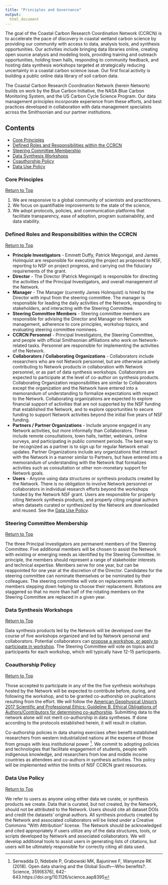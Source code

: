 ```yaml
---
title: "Principles and Governance"
output: 
  html_document
---
```


<script>
   $(document).ready(function() {
     $head = $('#header');
     $head.prepend('<img src=\"https://smithsonian.github.io/CCRCN-Public-Comment/images/CoastalCarobonRCNLogo-OnlyLogo.png" style=\"float: right;width: 150px;\"/>')
   });
</script>

The goal of the Coastal Carbon Research Coordination Network (CCRCN) is to accelerate the pace of discovery in coastal wetland carbon science by providing our community with access to data, analysis tools, and synthesis opportunities. Our activities include bringing data libraries online, creating open source analysis and modeling tools, providing training and outreach opportunities, holding town halls, responding to community feedback, and hosting data synthesis workshops targeted at strategically reducing uncertainty in a coastal carbon science issue. Our first focal activity is building a public online data library of soil carbon data.

The Coastal Carbon Research Coordination Network (herein Network) builds on work by the Blue Carbon Initiative, the NASA Blue Carbon Monitoring System, and the US Carbon Cycle Science Program. Our data management principles incorporate experience from these efforts, and best practices developed in collaboration with data management specialists across the Smithsonian and our partner institutions.

## Contents
* [Core Principles](#core-principles)
* [Defined Roles and Responsibilities within the CCRCN](#defined-roles-and-responsibilities-within-the-ccrcn)
* [Steering Committee Membership](#steering-committee-membership)
* [Data Synthesis Workshops](#data-synthesis-workshops)
* [Coauthorship Policy](#coauthorship-policy)
* [Data Use Policy](#data-use-policy)

### Core Principles
[Return to Top](#contents)

1. We are responsive to a global community of scientists and practitioners. 
2. We focus on quantifiable improvements to the state of the science,
3. We adopt protocols, policies, and communication platforms that facilitate transparency, ease of adoption, program sustainability, and data stability.

### Defined Roles and Responsibilities within the CCRCN
[Return to Top](#contents)

* **Principle Investigators** - Emmett Duffy, Patrick Megonigal, and James Holmquist are responsible for executing the project as proposed to NSF, reporting to NSF on project progress, and carrying out the fiduciary requirements of the grant.
* **Director** - The Director (Patrick Megonigal) is responsible for directing the activities of the Principal Investigators, and overall management of the Network.
* **Manager** - The Manager (currently James Holmquist) is hired by the Director with input from the steering committee. The manager is responsible for leading the daily activities of the Network, responding to stakeholders, and interacting with the Steering Committee. 
* **Steering Committee Members** - Steering committee members are responsible for advising the Director and Manager on Network management, adherence to core principles, workshop topics, and evaluating steering committee nominees.
* **CCRCN Personnel** - Principal Investigators, the Steering Committee, and people with official Smithsonian affiliations who work on Network-related tasks. Personnel are responsible for implementing the activities of the Network.
* **Collaborators / Collaborating Organizations** - Collaborators include researchers who are not Network personnel, but are otherwise actively contributing to Network products in collaboration with Network personnel, or as part of data synthesis workshops. Collaborators are expected to participate at the level of co-author on synthesis products. Collaborating Organization responsibilities are similar to Collaborators except the organization and the Network have entered into a memorandum of understanding to formalize expectations with respect to the Network. Collaborating organizations are expected to explore financial support of activities that are not supported by the NSF funding that established the Network, and to explore opportunities to secure funding to support Network activities beyond the initial five years of NSF funding.
* **Partners / Partner Organizations** - Include anyone engaged in any Network activities, but more informally than Collaborators. These include remote consultations, town halls, twitter, webinars, online surveys, and participating in public comment periods. The best way to be recognized as a partner is to sign up for regular Network email updates. Partner Organizations include any organizations that interact with the Network in a manner similar to Partners, but have entered into a memorandum of understanding with the Network that formalizes activities such as consultation or other non-monetary support for Network goals.
* **Users** - Anyone using data structures or synthesis products created by the Network. There is no obligation to involve Network personnel or collaborators in individual research efforts beyond the workshops funded by the Network NSF grant. Users are responsible for properly citing Network synthesis products, and properly citing original authors when datasets curated or synthesized by the Network are downloaded and reused. See the [Data Use Policy](#data-use-policy).  

### Steering Committee Membership
[Return to Top](#contents)

The three Principal Investigators are permanent members of the Steering Committee. Five additional members will be chosen to assist the Network with existing or emerging needs as identified by the Steering Committee. In principle, the members should represent a range of stakeholder interests and technical expertise. Members serve for one year, but can be reappointed for one year at the discretion of the Director. Candidates for the steering committee can nominate themselves or be nominated by their colleagues. The steering committee will vote on replacements with members stepping down helping to choose their replacement. Rotations are staggered so that no more than half of the rotating members on the Steering Committee are replaced in a given year.

### Data Synthesis Workshops
[Return to Top](#contents)

Data synthesis products led by the Network will be developed over the course of five workshops organized and led by Network personal and collaborators. Potential collaborators can [propose a workshop, or apply to participate in workshop](https://serc.si.edu/coastalcarbon/working-group-application). The Steering Committee will vote on topics and participants for each workshop, which will typically have 12-15 participants.

### Coauthorship Policy
[Return to Top](#contents)

Those accepted to participate in any of the the five synthesis workshops hosted by the Network will be expected to contribute before, during, and following the workshop, and to be granted co-authorship on puplications resulting from the effort. We will follow the [American Geophysical Union’s 2017 Scientific and Professional Ethics: Guideline B. Ethical Obligations of Authors/Contributors for determining co-authorship](https://harassment.agu.org/files/2017/08/ScientificIntegrityandProfessionalEthics_25August2017.pdf). Submitting data to the network alone will not merit co-authorship in data syntheses. If done according to the protocols established herein, it will result in citation.

Co-authorship policies in data sharing exercises often benefit established researchers from western industrialized nations at the expense of those from groups with less institutional power [^1]. We commit to adopting policies and technologies that facilitate engagement of students, people with indigenous knowledge, and researchers from low and middle income countries as attendees and co-authors in synthesis activities. This policy will be implemented within the limits of NSF CCRCN grant resources.

### Data Use Policy
[Return to Top](#contents)

We refer to users as anyone using either data we curate, or synthesis products we create. Data that is curated, but not created, by the Network, should not be attributed to the Network. Users should cite all dataset DOIs and credit the datasets' original authors. All synthesis products created by the Network and associated collaborators will be listed under a Creative Commons “With Attribution” license. The Network should be acknowledged and cited appropriately if users utilize any of the data structures, tools, or scripts developed by Network and associated collaborators. We will develop additional tools to assist users in generating lists of citations, but users will be ultimately responsible for correctly citing all data used.

[^1]: Serwadda D, Ndebele P, Grabowski MK, Bajunirwe F, Wanyenze RK (2018). Open data sharing and the Global South—Who benefits?. Science, 359(6376), 642-643.https://doi.org/10.1126/science.aap8395